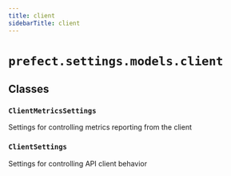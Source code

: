 ```yaml
---
title: client
sidebarTitle: client
---
```


# `prefect.settings.models.client`

## Classes

### `ClientMetricsSettings` <sup><a href="https://github.com/prefecthq/prefect/blob/main/src/prefect/settings/models/client.py#L13" target="_blank"><Icon icon="github" style="width: 14px; height: 14px;" /></a></sup>


Settings for controlling metrics reporting from the client


### `ClientSettings` <sup><a href="https://github.com/prefecthq/prefect/blob/main/src/prefect/settings/models/client.py#L40" target="_blank"><Icon icon="github" style="width: 14px; height: 14px;" /></a></sup>


Settings for controlling API client behavior

